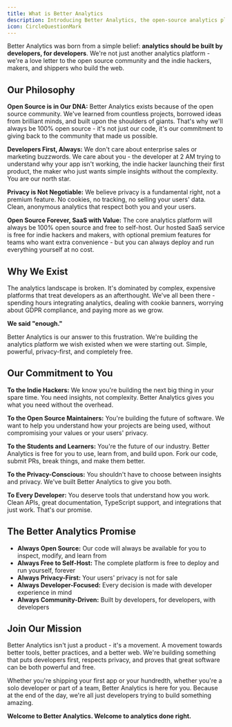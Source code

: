 ```yaml
---
title: What is Better Analytics
description: Introducing Better Analytics, the open-source analytics platform built for developers.
icon: CircleQuestionMark
---
```


Better Analytics was born from a simple belief: **analytics should be built by developers, for developers**. We're not just another analytics platform - we're a love letter to the open source community and the indie hackers, makers, and shippers who build the web.

## Our Philosophy

**Open Source is in Our DNA:** Better Analytics exists because of the open source community. We've learned from countless projects, borrowed ideas from brilliant minds, and built upon the shoulders of giants. That's why we'll always be 100% open source - it's not just our code, it's our commitment to giving back to the community that made us possible.

**Developers First, Always:** We don't care about enterprise sales or marketing buzzwords. We care about you - the developer at 2 AM trying to understand why your app isn't working, the indie hacker launching their first product, the maker who just wants simple insights without the complexity. You are our north star.

**Privacy is Not Negotiable:** We believe privacy is a fundamental right, not a premium feature. No cookies, no tracking, no selling your users' data. Clean, anonymous analytics that respect both you and your users.

**Open Source Forever, SaaS with Value:** The core analytics platform will always be 100% open source and free to self-host. Our hosted SaaS service is free for indie hackers and makers, with optional premium features for teams who want extra convenience - but you can always deploy and run everything yourself at no cost.

## Why We Exist

The analytics landscape is broken. It's dominated by complex, expensive platforms that treat developers as an afterthought. We've all been there - spending hours integrating analytics, dealing with cookie banners, worrying about GDPR compliance, and paying more as we grow.

**We said "enough."**

Better Analytics is our answer to this frustration. We're building the analytics platform we wish existed when we were starting out. Simple, powerful, privacy-first, and completely free.

## Our Commitment to You

**To the Indie Hackers:** We know you're building the next big thing in your spare time. You need insights, not complexity. Better Analytics gives you what you need without the overhead.

**To the Open Source Maintainers:** You're building the future of software. We want to help you understand how your projects are being used, without compromising your values or your users' privacy.

**To the Students and Learners:** You're the future of our industry. Better Analytics is free for you to use, learn from, and build upon. Fork our code, submit PRs, break things, and make them better.

**To the Privacy-Conscious:** You shouldn't have to choose between insights and privacy. We've built Better Analytics to give you both.

**To Every Developer:** You deserve tools that understand how you work. Clean APIs, great documentation, TypeScript support, and integrations that just work. That's our promise.

## The Better Analytics Promise

- **Always Open Source:** Our code will always be available for you to inspect, modify, and learn from
- **Always Free to Self-Host:** The complete platform is free to deploy and run yourself, forever
- **Always Privacy-First:** Your users' privacy is not for sale
- **Always Developer-Focused:** Every decision is made with developer experience in mind
- **Always Community-Driven:** Built by developers, for developers, with developers

## Join Our Mission

Better Analytics isn't just a product - it's a movement. A movement towards better tools, better practices, and a better web. We're building something that puts developers first, respects privacy, and proves that great software can be both powerful and free.

Whether you're shipping your first app or your hundredth, whether you're a solo developer or part of a team, Better Analytics is here for you. Because at the end of the day, we're all just developers trying to build something amazing.

**Welcome to Better Analytics. Welcome to analytics done right.**

